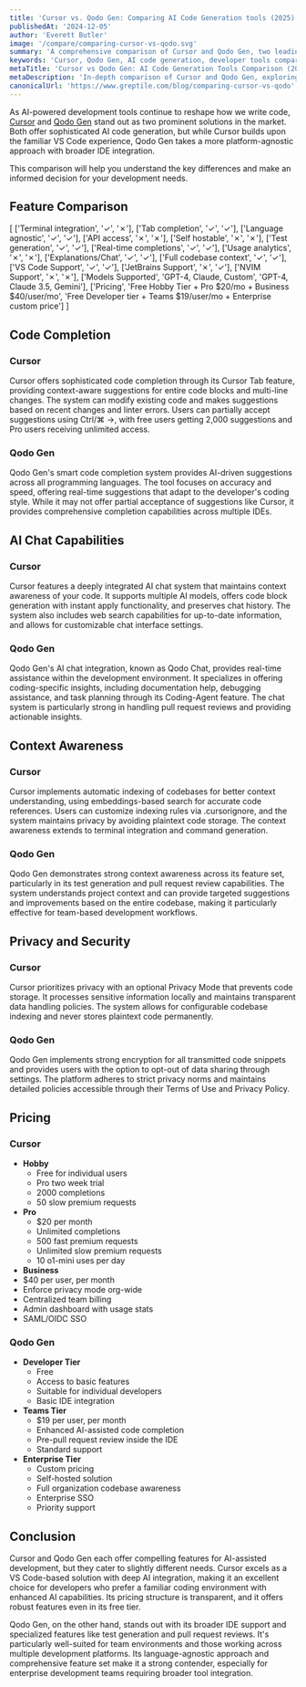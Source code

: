 ```yaml
---
title: 'Cursor vs. Qodo Gen: Comparing AI Code Generation tools (2025)'
publishedAt: '2024-12-05'
author: 'Everett Butler'
image: '/compare/comparing-cursor-vs-qodo.svg'
summary: 'A comprehensive comparison of Cursor and Qodo Gen, two leading AI-powered development tools, analyzing their features, pricing, and capabilities to help developers make an informed choice.'
keywords: 'Cursor, Qodo Gen, AI code generation, developer tools comparison, code completion, AI programming assistant, VS Code, IDE integration'
metaTitle: 'Cursor vs Qodo Gen: AI Code Generation Tools Comparison (2025)'
metaDescription: 'In-depth comparison of Cursor and Qodo Gen, exploring their features, pricing, and capabilities to help developers choose the right AI-powered development tool.'
canonicalUrl: 'https://www.greptile.com/blog/comparing-cursor-vs-qodo'
---
```


As AI-powered development tools continue to reshape how we write code, [Cursor](https://www.trycursor.com/) and [Qodo Gen](https://www.qodo.ai/) stand out as two prominent solutions in the market. Both offer sophisticated AI code generation, but while Cursor builds upon the familiar VS Code experience, Qodo Gen takes a more platform-agnostic approach with broader IDE integration. 

This comparison will help you understand the key differences and make an informed decision for your development needs.

## Feature Comparison

[
   ['Terminal integration', '✓', '✗'],
   ['Tab completion', '✓', '✓'],
   ['Language agnostic', '✓', '✓'],
   ['API access', '✗', '✗'],
   ['Self hostable', '✗', '✗'],
   ['Test generation', '✓', '✓'],
   ['Real-time completions', '✓', '✓'],
   ['Usage analytics', '✗', '✗'],
   ['Explanations/Chat', '✓', '✓'],
   ['Full codebase context', '✓', '✓'],
   ['VS Code Support', '✓', '✓'],
   ['JetBrains Support', '✗', '✓'],
   ['NVIM Support', '✗', '✗'],
   ['Models Supported', 'GPT-4, Claude, Custom', 'GPT-4, Claude 3.5, Gemini'],
   ['Pricing', 'Free Hobby Tier + Pro $20/mo + Business $40/user/mo', 'Free Developer tier + Teams $19/user/mo + Enterprise custom price']
]

## Code Completion

### Cursor
Cursor offers sophisticated code completion through its Cursor Tab feature, providing context-aware suggestions for entire code blocks and multi-line changes. The system can modify existing code and makes suggestions based on recent changes and linter errors. Users can partially accept suggestions using Ctrl/⌘ →, with free users getting 2,000 suggestions and Pro users receiving unlimited access.

### Qodo Gen
Qodo Gen's smart code completion system provides AI-driven suggestions across all programming languages. The tool focuses on accuracy and speed, offering real-time suggestions that adapt to the developer's coding style. While it may not offer partial acceptance of suggestions like Cursor, it provides comprehensive completion capabilities across multiple IDEs.

## AI Chat Capabilities

### Cursor
Cursor features a deeply integrated AI chat system that maintains context awareness of your code. It supports multiple AI models, offers code block generation with instant apply functionality, and preserves chat history. The system also includes web search capabilities for up-to-date information, and allows for customizable chat interface settings.

### Qodo Gen
Qodo Gen's AI chat integration, known as Qodo Chat, provides real-time assistance within the development environment. It specializes in offering coding-specific insights, including documentation help, debugging assistance, and task planning through its Coding-Agent feature. The chat system is particularly strong in handling pull request reviews and providing actionable insights.

## Context Awareness

### Cursor
Cursor implements automatic indexing of codebases for better context understanding, using embeddings-based search for accurate code references. Users can customize indexing rules via .cursorignore, and the system maintains privacy by avoiding plaintext code storage. The context awareness extends to terminal integration and command generation.

### Qodo Gen
Qodo Gen demonstrates strong context awareness across its feature set, particularly in its test generation and pull request review capabilities. The system understands project context and can provide targeted suggestions and improvements based on the entire codebase, making it particularly effective for team-based development workflows.

## Privacy and Security

### Cursor
Cursor prioritizes privacy with an optional Privacy Mode that prevents code storage. It processes sensitive information locally and maintains transparent data handling policies. The system allows for configurable codebase indexing and never stores plaintext code permanently.

### Qodo Gen
Qodo Gen implements strong encryption for all transmitted code snippets and provides users with the option to opt-out of data sharing through settings. The platform adheres to strict privacy norms and maintains detailed policies accessible through their Terms of Use and Privacy Policy.

## Pricing

### Cursor
- **Hobby**
  - Free for individual users
  - Pro two week trial
  - 2000 completions
  - 50 slow premium requests
- **Pro**
  - $20 per month
  - Unlimited completions
  - 500 fast premium requests
  - Unlimited slow premium requests
  - 10 o1-mini uses per day
 - **Business**
  - $40 per user, per month
  - Enforce privacy mode org-wide
  - Centralized team billing
  - Admin dashboard with usage stats
  - SAML/OIDC SSO

### Qodo Gen
- **Developer Tier**
  - Free
  - Access to basic features
  - Suitable for individual developers
  - Basic IDE integration
- **Teams Tier**
  - $19 per user, per month
  - Enhanced AI-assisted code completion
  - Pre-pull request review inside the IDE
  - Standard support
- **Enterprise Tier**
  - Custom pricing
  - Self-hosted solution
  - Full organization codebase awareness
  - Enterprise SSO
  - Priority support

## Conclusion

Cursor and Qodo Gen each offer compelling features for AI-assisted development, but they cater to slightly different needs. Cursor excels as a VS Code-based solution with deep AI integration, making it an excellent choice for developers who prefer a familiar coding environment with enhanced AI capabilities. Its pricing structure is transparent, and it offers robust features even in its free tier.

Qodo Gen, on the other hand, stands out with its broader IDE support and specialized features like test generation and pull request reviews. It's particularly well-suited for team environments and those working across multiple development platforms. Its language-agnostic approach and comprehensive feature set make it a strong contender, especially for enterprise development teams requiring broader tool integration.
